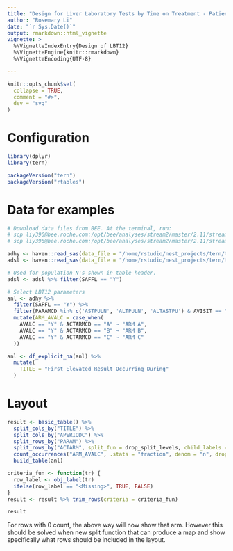 ```yaml
---
title: "Design for Liver Laboratory Tests by Time on Treatment - Patients with Elevated Post-Baseline AST or ALT Levels (with respect to ULN) (LBT12)"
author: "Rosemary Li"
date: "`r Sys.Date()`"
output: rmarkdown::html_vignette
vignette: >
  %\VignetteIndexEntry{Design of LBT12}
  %\VignetteEngine{knitr::rmarkdown}
  %\VignetteEncoding{UTF-8}

---
```


```r
knitr::opts_chunk$set(
  collapse = TRUE,
  comment = "#>",
  dev = "svg"
)
```

Configuration
=============

```r
library(dplyr)
library(tern)

packageVersion("tern")
packageVersion("rtables")
```

Data for examples
=================

```r

# Download data files from BEE. At the terminal, run:
# scp liy396@bee.roche.com:/opt/bee/analyses/stream2/master/2.11/stream2/doc/examples/molecule/project/safety/task01/outdata_vad/adhy.sas7bdat ./temp/
# scp liy396@bee.roche.com:/opt/bee/analyses/stream2/master/2.11/stream2/doc/examples/molecule/project/safety/task01/outdata_vad/adsl.sas7bdat ./temp/

adhy <- haven::read_sas(data_file = "/home/rstudio/nest_projects/tern/temp/adhy.sas7bdat")
adsl <- haven::read_sas(data_file = "/home/rstudio/nest_projects/tern/temp/adsl.sas7bdat")

# Used for population N's shown in table header.
adsl <- adsl %>% filter(SAFFL == "Y")

# Select LBT12 parameters
anl <- adhy %>%
  filter(SAFFL == "Y") %>%
  filter(PARAMCD %in% c('ASTPULN', 'ALTPULN', 'ALTASTPU') & AVISIT == "POST-BASELINE") %>%
  mutate(ARM_AVALC = case_when(
    AVALC == "Y" & ACTARMCD == "A" ~ "ARM A",
    AVALC == "Y" & ACTARMCD == "B" ~ "ARM B",
    AVALC == "Y" & ACTARMCD == "C" ~ "ARM C"
  ))

anl <- df_explicit_na(anl) %>%
  mutate(
    TITLE = "First Elevated Result Occurring During"
  )
```

Layout
======

```r
result <- basic_table() %>%
  split_cols_by("TITLE") %>%
  split_cols_by("APERIODC") %>%
  split_rows_by("PARAM") %>%
  split_rows_by("ACTARM", split_fun = drop_split_levels, child_labels = "hidden") %>%
  count_occurrences("ARM_AVALC", .stats = "fraction", denom = "n", drop = TRUE) %>%
  build_table(anl)

criteria_fun <- function(tr) {
  row_label <- obj_label(tr)
  ifelse(row_label == "<Missing>", TRUE, FALSE)
}
result <- result %>% trim_rows(criteria = criteria_fun)

result
```

For rows with 0 count, the above way will now show that arm. However this should be solved when new split function that can produce a map and show specifically what rows should be included in the layout.
